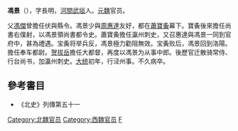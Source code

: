 '''馮景'''（{{bd|?||?|}}），字長明，[[河間郡|河間]][[武垣县|武垣]]人。[[元魏|元魏]]官员。

父[[馮傑|馮傑]]曾擔任伏與縣令。馮景少與[[周惠達|周惠達]]友好，都在[[蕭寶夤|蕭寶夤]]幕下。寶夤後來擔任尚書右僕射，以馮景領尚書都令史。蕭寶夤擔任瀛州刺史，又召惠達與馮景一同到官府中，甚為禮遇。宝夤将举兵反，馮景極力勸阻無效。宝夤败后，馮景回到洛陽。擔任奉车都尉。[[贺拔岳|贺拔岳]]擔任大都督，再度以馮景为从事中郎。後歷官迁散骑常侍、行台尚书，加瀛州刺史。[[大统_(西魏)|大统]]初年，行泾州事。不久病卒。 

==參考書目==
* 《北史》列傳第五十一

[[Category:北魏官员|Category:北魏官员]]
[[Category:西魏官员|Category:西魏官员]]
[[Category:冯姓|F]]